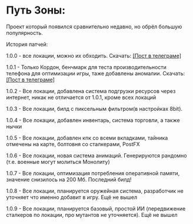 # Путь Зоны:
Проект который появился сравнительно недавно, но обрёл большую популярность. 


История патчей:

1.0.0 - все локации, можно их обходить. Скачать: [[Пост в телеграме]](https://t.me/GartGame/16)

1.0.1 - Только Кордон, бенчмарк для теста производительности телефона для оптимизации игры, таже добавлены аномалии. Скачать: [[Пост в телеграме]](https://t.me/GartGame/47)

1.0.2 - Все локации, добавлена система подгрузки ресурсов через интернет, никак не отличается от 1.0.1, кроме всех локаций

1.0.3 - Все локации, билд с пиксельным фильтром(в настройках 8bit).

1.0.4 - Все локации, добавлен инвентарь, система торговли, а также нычки

1.0.5 - Все локации, добавлен кпк со всеми вкладками, тайника отмечены на карте, болтовня со сталкерами, PostFX

1.0.6 - Все локации, новая система анимаций. Генерируются рандомно (т.е. военные могут молиться Монолиту)

1.0.7 - Все локации, оптимизация потребления оперативной памяти, значение снизилось на 200 Мб. Последний билд!

1.0.8 - Все локации, планируется оружейная система, разработчик не уточняет что именно добавит в игру. Ещё не вышел

1.0.9 - Все локации, планируется базовый, простой ИИ (передвижение сталкеров по локации, про мутантов не уточняется). Ещё не вышел